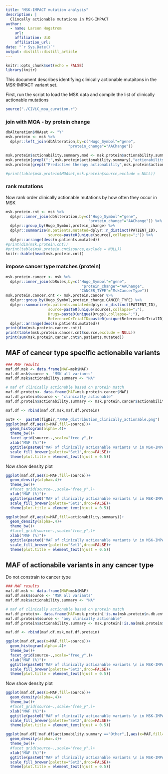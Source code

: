 ```yaml
---
title: "MSK-IMPACT mutation analysis"
description: |
  Clincally actionable mutations in MSK-IMPACT
author:
  - name: Larson Hogstrom 
    url: 
    affiliation: UiO
    affiliation_url: 
date: "`r Sys.Date()`"
output: distill::distill_article
---
```


```r
knitr::opts_chunk$set(echo = FALSE)
library(knitr)
```

This document describes identifying clinically actionable mutaitons in the MSK-IMPACT variant set.

First, run the script to load the MSK data and compile the list of clinically actionable mutations

```r
source("./CIViC_moa_curation.r")
```


### join with MOA - by protein change

```r
dbAlteration$MOAset <- "Y"
msk.protein <- msk %>%
  dplyr::left_join(dbAlteration,by=c("Hugo_Symbol"="gene",
                            "protein_change"="AAChange")) 

msk.protein$actionability.summary.mod <- msk.protein$actionability.summary
msk.protein[grepl(";",msk.protein$actionability.summary),"actionability.summary.mod"] <- "multiple actionability types"
msk.protein[grepl("Predictive therapy actionability",msk.protein$actionability.summary) & grepl(";",msk.protein$actionability.summary),"actionability.summary.mod"] <- "Predictive therapy actionability or Prognistic"
```

```r
#print(table(msk.protein$MOAset,msk.protein$source,exclude = NULL))

```



### rank mutations
Now rank order clinically actionable mutations by how often they occur in MSK

```r

msk.protein.cnt <- msk %>%
  dplyr::inner_join(dbAlteration,by=c("Hugo_Symbol"="gene",
                                     "protein_change"="AAChange")) %>%
  dplyr::group_by(Hugo_Symbol,protein_change) %>%
  dplyr::summarize(n.patients.mutated=dplyr::n_distinct(PATIENT_ID),
                   source=paste0(unique(source),collapse=";")) %>%
  dplyr::arrange(desc(n.patients.mutated))
#print(dim(msk.protein.cnt))
#print(table(msk.protein.cnt$source,exclude = NULL))
knitr::kable(head(msk.protein.cnt))
```

### impose cancer type matches (protein)
```r
msk.protein.cancer <- msk %>%
  dplyr::inner_join(dbRules,by=c("Hugo_Symbol"="gene",
                                  "protein_change"="AAChange",
                                 "CANCER_TYPE"="MskCancerType")) 
msk.protein.cancer.cnt <- msk.protein.cancer %>%
  dplyr::group_by(Hugo_Symbol,protein_change,CANCER_TYPE) %>%
  dplyr::summarize(n.patients.mutated=dplyr::n_distinct(PATIENT_ID),
                   source=paste0(unique(source),collapse=";"),
                   Drugs=paste0(unique(Drugs),collapse=";"),
                   ReferenceOrTrialID=paste0(unique(ReferenceOrTrialID),collapse=";")) %>%
  dplyr::arrange(desc(n.patients.mutated))
print(dim(msk.protein.cancer.cnt))
print(table(msk.protein.cancer.cnt$source,exclude = NULL))
print(sum(msk.protein.cancer.cnt$n.patients.mutated))
```

## MAF of cancer type specific actionabile variants 

```r
### MAF results
maf.df.msk <- data.frame(MAF=msk$MAF)
maf.df.msk$source <- "MSK all variants"
maf.df.msk$actionability.summary <- "NA"

# maf of clinically actionable based on protein match
maf.df.protein<- data.frame(MAF=msk.protein.cancer$MAF)
maf.df.protein$source <- "clinically actionable"
maf.df.protein$actionability.summary <- msk.protein.cancer$actionability.summary

maf.df <- rbind(maf.df.msk,maf.df.protein)

outF <-  paste0(figDir,"/MAF_distribution_clinically_actionable.png")
ggplot(maf.df,aes(x=MAF,fill=source))+
  geom_histogram(alpha=.4)+
  theme_bw()+
  facet_grid(source~.,scale="free_y",)+
  xlab("MAF (%)")+
  ggtitle(paste0("MAF of clinically actioanable variants \n in MSK-IMPACT"))+
  scale_fill_brewer(palette="Set1",drop=FALSE)+
  theme(plot.title = element_text(hjust = 0.5))
```

Now show density plot

```r
ggplot(maf.df,aes(x=MAF,fill=source))+
  geom_density(alpha=.4)+
  theme_bw()+
  #facet_grid(source~.,scale="free_y",)+
  xlab("MAF (%)")+
  ggtitle(paste0("MAF of clinically actioanable variants \n in MSK-IMPACT"))+
  scale_fill_brewer(palette="Set1",drop=FALSE)+
  theme(plot.title = element_text(hjust = 0.5))

```

```r
ggplot(maf.df,aes(x=MAF,fill=actionability.summary))+
  geom_density(alpha=.4)+
  theme_bw()+
  #facet_grid(source~.,scale="free_y",)+
  xlab("MAF (%)")+
  ggtitle(paste0("MAF of clinically actioanable variants \n in MSK-IMPACT"))+
  scale_fill_brewer(palette="Set1",drop=FALSE)+
  theme(plot.title = element_text(hjust = 0.5))

```

## MAF of actionabile variants in any cancer type
Do not constrain to cancer type

```r
### MAF results
maf.df.msk <- data.frame(MAF=msk$MAF)
maf.df.msk$source <- "MSK all variants"
maf.df.msk$actionability.summary <- "NA"

# maf of clinically actionable based on protein match
maf.df.protein<- data.frame(MAF=msk.protein[!is.na(msk.protein$n.db.entries),"MAF"])
maf.df.protein$source <- "any clinically actionable"
maf.df.protein$actionability.summary <- msk.protein[!is.na(msk.protein$n.db.entries),"actionability.summary.mod"]

maf.df <- rbind(maf.df.msk,maf.df.protein)

ggplot(maf.df,aes(x=MAF,fill=source))+
  geom_histogram(alpha=.4)+
  theme_bw()+
  facet_grid(source~.,scale="free_y",)+
  xlab("MAF (%)")+
  ggtitle(paste0("MAF of clinically actioanable variants \n in MSK-IMPACT"))+
  scale_fill_brewer(palette="Set2",drop=FALSE)+
  theme(plot.title = element_text(hjust = 0.5))
```

Now show density plot
```r
ggplot(maf.df,aes(x=MAF,fill=source))+
  geom_density(alpha=.4)+
  theme_bw()+
  #facet_grid(source~.,scale="free_y",)+
  xlab("MAF (%)")+
  ggtitle(paste0("MAF of clinically actioanable variants \n in MSK-IMPACT"))+
  scale_fill_brewer(palette="Set2",drop=FALSE)+
  theme(plot.title = element_text(hjust = 0.5))

```
```r
ggplot(maf.df[!maf.df$actionability.summary =="Other",],aes(x=MAF,fill=actionability.summary))+
  geom_density(alpha=.4)+
  theme_bw()+
  #facet_grid(source~.,scale="free_y",)+
  xlab("MAF (%)")+
  ggtitle(paste0("MAF of clinically actioanable variants \n in MSK-IMPACT"))+
  scale_fill_brewer(palette="Set2",drop=FALSE)+
  theme(plot.title = element_text(hjust = 0.5))

```
